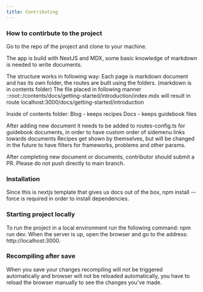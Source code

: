 ```yaml
---
title: Contributing
---
```


### How to contirbute to the project
Go to the repo of the project and clone to your machine.

The app is build with NextJS and MDX, some basic knowledge of markdown is needed to write documents.

The structure works in following way:
Each page is markdown document and has its own folder, the routes are built using the folders. (markdown is in contents folder)
The file placed in following manner ::root::/contents/docs/getting-started/introduction/index.mdx will result in route localhost:3000/docs/getting-started/introduction

Inside of contents folder:
Blog - keeps recipes
Docs - keeps guidebook files

After adding new document it needs to be added to routes-config.ts for guidebook documents, in order to have custom order of sidemenu links towards documents
Recipes get shown by themselves, but will be changed in the future to have filters for frameworks, problems and other params.

After completing new document or documents, contributor should submit a PR. Please do not push directly to main branch.

### Installation
Since this is nextjs template that gives us docs out of the box, npm install --force is required in order to install dependencies.

### Starting project locally
To run the project in a local environment run the following command: npm run dev. When the server is up, open the browser and go to the address: http://localhost:3000.

### Recompiling after save
When you save your changes recompiling will not be triggered automatically and browser will not be reloaded automatically, you have to reload the browser manually to see the changes you've made.
